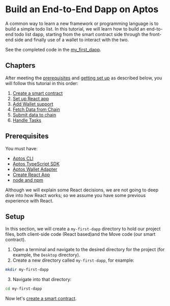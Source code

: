 # Build an End-to-End Dapp on Aptos

A common way to learn a new framework or programming language is to build a simple todo list. In this tutorial, we will learn how to build an end-to-end todo list dapp, starting from the smart contract side through the front-end side and finally use of a wallet to interact with the two.

See the completed code in the [my_first_dapp](https://github.com/aptos-labs/aptos-core/tree/main/aptos-move/move-examples/my_first_dapp).

## Chapters

After meeting the [prerequisites](#prerequisites) and [getting set up](#setup) as described below, you will follow this tutorial in this order:

1. [Create a smart contract](build-e2e-dapp/1-create-smart-contract.mdx)
2. [Set up React app](build-e2e-dapp/2-set-up-react-app.mdx)
3. [Add Wallet support](build-e2e-dapp/3-add-wallet-support.mdx)
4. [Fetch Data from Chain](build-e2e-dapp/4-fetch-data-from-chain.mdx)
5. [Submit data to chain](build-e2e-dapp/5-submit-data-to-chain.mdx)
6. [Handle Tasks](build-e2e-dapp/6-handle-tasks.mdx)

## Prerequisites

You must have:

- [Aptos CLI](../cli.mdx)
- [Aptos TypeScript SDK](../sdks/ts-sdk.mdx)
- [Aptos Wallet Adapter](../sdks/wallet-adapter.mdx)
- [Create React App](https://create-react-app.dev/)
- [node and npm](https://nodejs.org/en/)

Although we will explain some React decisions, we are not going to deep dive into how React works; so we assume you have some previous experience with React.

## Setup

In this section, we will create a `my-first-dapp` directory to hold our project files, both client-side code (React based)and the Move code (our smart contract).

1. Open a terminal and navigate to the desired directory for the project (for example, the `Desktop` directory).
2. Create a new directory called `my-first-dapp`, for example:

```bash filename="Terminal"
mkdir my-first-dapp
```

3. Navigate into that directory:

```bash filename="Terminal"
cd my-first-dapp
```

Now let's [create a smart contract](build-e2e-dapp/1-create-smart-contract.mdx).
